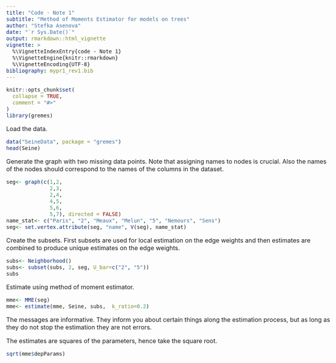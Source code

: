 ```yaml
---
title: "Code - Note 1"
subtitle: "Method of Moments Estimator for models on trees"
author: "Stefka Asenova"
date: "`r Sys.Date()`"
output: rmarkdown::html_vignette
vignette: >
  %\VignetteIndexEntry{code - Note 1}
  %\VignetteEngine{knitr::rmarkdown}
  %\VignetteEncoding{UTF-8}
bibliography: mypr1_rev1.bib
---
```



<style type="text/css">
  body{
  font-size: 12pt;
  max-width: 1000px;
  margin-left: auto;
  margin-right: auto;
}
</style>



```r
knitr::opts_chunk$set(
  collapse = TRUE,
  comment = "#>"
)
library(gremes)

```

Load the data.
```r
data("SeineData", package = "gremes")
head(Seine)

```

Generate the graph with two missing data points. Note that assigning names to nodes is crucial. Also the names of the nodes should correspond to the names of the columns in the dataset.

```r
seg<- graph(c(1,2,
              2,3,
              2,4,
              4,5,
              5,6,
              5,7), directed = FALSE)
name_stat<- c("Paris", "2", "Meaux", "Melun", "5", "Nemours", "Sens")
seg<- set.vertex.attribute(seg, "name", V(seg), name_stat) 

```

Create the subsets. First subsets are used for local estimation on the edge weights and then estimates are combined to produce unique estimates on the edge weights.

```r
subs<- Neighborhood()
subs<- subset(subs, 2, seg, U_bar=c("2", "5"))
subs 

```

Estimate using method of moment estimator. 

```r
mme<- MME(seg)
mme<- estimate(mme, Seine, subs,  k_ratio=0.2)

```

The messages are informative. They inform you about certain things along the estimation process, but as long as they do not stop the estimation they are not errors. 

The estimates are squares of the parameters, hence take the square root.

```r
sqrt(mme$depParams)

```

